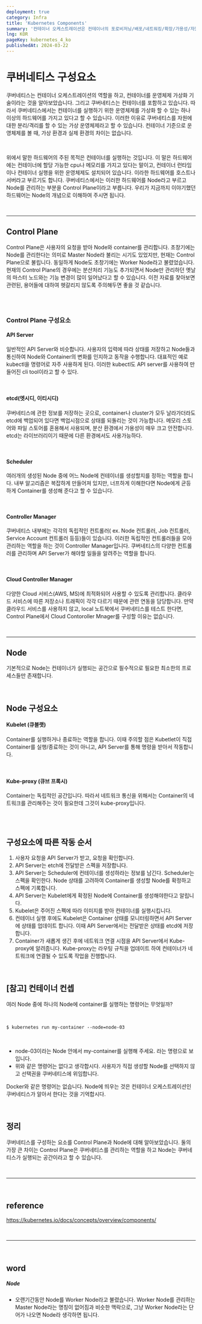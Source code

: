 ```yaml
---
deployment: true
category: Infra
title: 'Kubernetes Components'
summary: '컨테이너 오케스트레이션은 컨테이너의 포로비저닝/배포/네트워킹/확장/가용성/자원에 대한 통합 관리 합니다.'
lng: KOR
pageKey: kubernetes_4_ko
publishedAt: 2024-03-22
---
```


# 쿠버네티스 구성요소

쿠버네티스는 컨테이너 오케스트레이션의 역할을 하고, 컨테이너를 운영체제 가상화 기술이라는 것을 알아보았습니다. 그리고 쿠버네티스는 컨테이너를 포함하고 있습니다. 따라서 쿠버네티스에서는 컨테이너를 실행하기 위한 운영체제를 가상화 할 수 있는 하나 이상의 하드웨어를 가지고 있다고 할 수 있습니다. 이러한 이유로 쿠버네티스를 자원에 대한 분리/격리를 할 수 있는 가상 운영체제라고 할 수 있습니다. 컨테이너 기준으로 운영체제를 볼 때, 가상 환경과 실제 환경의 차이는 없습니다.

<br />

위에서 말한 하드웨어의 주된 목적은 컨테이너를 실행하는 것입니다.
이 말은 하드웨어에는 컨테이너에 할당 가능한 cpu나 메모리를 가지고 있다는 말이고, 컨테이너 런타임이나 컨테이너 실행을 위한 운영체제도 설치되어 있습니다.
이라한 하드웨어를 호스트나 서버라고 부르기도 합니다. 쿠버네티스에서는 이러한 하드웨어를 <codeline>Node</codeline>라고 부르고 Node를 관리하는 부분을 Control Plane이라고 부릅니다. 우리가 지금까지 이야기했던 하드웨어는 Node의 개념으로 이해하여 주시면 됩니다.

<br />

---

## Control Plane

Control Plane은 사용자의 요청을 받아 Node와 container를 관리합니다. 초창기에는 Node를 관리한다는 의미로 Master Node라 불리는 시기도 있었지만, 현재는 Control Plane으로 불립니다. 동일하게 Node도 초창기에는 Worker Node라고 불렸었습니다. 현재의 Control Plane의 경우에는 분산처리 기능도 추가되면서 Node만 관리하던 옛날의 마스터 노드와는 기능 변경이 많이 일어났다고 할 수 있습니다. 이전 자료를 찾아보면 관련된, 용어들에 대하여 헷갈리지 않도록 주의해두면 좋을 것 같습니다.

<br />
<br />

### Control Plane 구성요소

#### API Server

일반적인 API Server와 비슷합니다. 사용자의 입력에 따라 상태를 저장하고 Node들과 통신하여 Node와 Container의 변화를 인지하고 동작을 수행합니다. 대표적인 예로 kubectl을 명령어로 자주 사용하게 된다. 이러한 kubectl도 API server를 사용하여 만들어진 cli tool이라고 할 수 있다.

<br />

#### etcd(엣시디, 이티시디)

쿠버네티스에 관한 정보를 저장하는 곳으로, container나 cluster가 모두 날라가더라도 etcd에 백업되어 있다면 백업시점으로 상태를 되돌리는 것이 가능합니다. 메모리 스토어와 파일 스토어를 혼용해서 사용되며, 분산 환경에서 가용성이 매우 크고 안전합니다. etcd는 라이브러리이기 때문에 다른 환경에서도 사용가능하다.

<br />

#### Scheduler

여러개의 생성된 Node 중에 어느 Node에 컨테이너를 생성할지를 정하는 역할을 합니다. 내부 알고리즘은 복잡하게 만들어져 있지만, 너프하게 이해한다면 Node에게 균등하게 Container를 생성해 준다고 할 수 있습니다.

<br />

#### Controller Manager

쿠버네티스 내부에는 각각의 독립적인 컨트롤러( ex. Node 컨트롤러, Job 컨트롤러, Service Account 컨트롤러 등등)들이 있습니다. 이러한 독립적인 컨트롤러들을 모아 관리하는 역할을 하는 것이 Controller Manager입니다. 쿠버네티스의 다양한 컨트롤러를 관리하며 API Server가 해야할 일들을 알려주는 역할을 합니다.

<br />

#### Cloud Controller Manager

다양한 Cloud 서비스(AWS, MS)에 최적화되어 사용할 수 있도록 관리합니다. 클라우드 서비스에 따른 저장소나 트래픽이 각각 다르기 때문에 관련 연동을 담당합니다. 만약 클라우드 서비스를 사용하지 않고, local 노트북에서 쿠버네티스를 테스트 한다면, Control Plane에서 Cloud Contoroller Mnager를 구성할 이유는 없습니다.

<br />

---

## Node

기본적으로 Node는 컨테이너가 실행되는 공간으로 필수적으로 필요한 최소한의 프로세스들만 존재합니다.

<br />

## Node 구성요소

#### Kubelet (큐블랫)

Container를 실행하거나 종료하는 역할을 합니다. 이때 주의할 점은 Kubetlet이 직접 Container를 실행/종료하는 것이 아니고, API Server를 통해 명령을 받아서 작동합니다.

<br />

#### Kube-proxy (큐브 프록시)

Container는 독립적인 공간입니다. 따라서 네트워크 통신을 위해서는 Container의 네트워크를 관리해주는 것이 필요한데 그것이 kube-proxy입니다.

<br />
<br />

## 구성요소에 따른 작동 순서

1. 사용자 요청을 API Server가 받고, 요청을 확인합니다.
2. API Server는 etch에 전달받은 스펙을 저장합니다.
3. API Server는 Scheduler에 컨테이너를 생성하라는 정보를 남긴다. Scheduler는 스펙을 확인한다. Node 상태를 고려하여 Container를 생성할 Node를 확정하고 스펙에 기록합니다.
4. API Server는 Kubelet에게 확정된 Node에 Container를 생성해야한다고 알립니다.
5. Kubelet은 주어진 스펙에 따라 이미지를 받아 컨테이너를 실행시킵니다.
6. 컨테이너 실행 후에도 Kubelet은 Container 상태를 모니터링하면서 API Server에 상태를 업데이트 합니다. 이때 API Server에서는 전달받은 상태를 etcd에 저장합니다.
7. Container가 새롭게 생긴 후에 네트워크 연결 시점을 API Server에서 Kube-proxy에 알려줍니다. Kube-proxy는 라우팅 규칙을 업데이트 하여 컨테이너가 네트워크에 연결될 수 있도록 작업을 진행합니다.

<br />

## [참고] 컨테이너 컨셉

여러 Node 중에 하나의 Node에 container를 실행하는 명령어는 무엇일까?

<br />

```
$ kubernetes run my-container --node=node-03
```

<br />

- node-03이라는 Node 안에서 my-container를 실행해 주세요. 라는 명령으로 보입니다.
- 위와 같은 명령어는 없다고 생각합시다. 사용자가 직접 생성할 Node를 선택하지 않고 선택권을 쿠버네티스에 위임합니다.

Docker와 같은 명령어는 없습니다. Node에 띄우는 것은 컨테이너 오케스트레이션인 쿠버네티스가 알아서 한다는 것을 기억합시다.

<br />

## 정리

쿠버네티스를 구성하는 요소를 Control Plane과 Node에 대해 알아보았습니다. 둘의 가장 큰 차이는 Control Plane은 쿠버네티스를 관리하는 역할을 하고 Node는 쿠버네티스가 실행되는 공간이라고 할 수 있습니다.

<br />

---

<br />

## reference

https://kubernetes.io/docs/concepts/overview/components/

<br />

---

<br />

## word

##### Node

- 오랜기간동안 Node를 Worker Node라고 불렸습니다. Worker Node를 관리하는 Master Node라는 명칭이 없어짐과 비슷한 맥락으로, 그냥 Worker Node라는 단어가 나오면 Node라 생각하면 됩니다.
